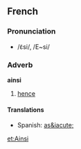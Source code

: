 ==French==
===Pronunciation===
*/ɛ̃si/, /E~si/

===Adverb===
'''ainsi'''
# [[hence]]

====Translations====
*Spanish: [[as&iacute;]]

[[et:Ainsi]]